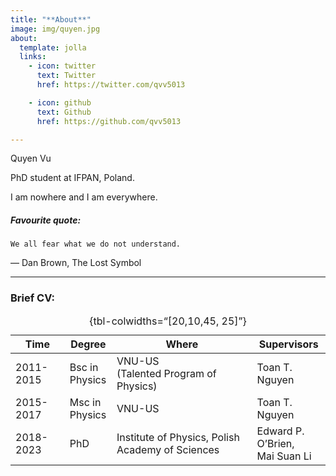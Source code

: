 ```yaml
---
title: "**About**"
image: img/quyen.jpg
about:
  template: jolla
  links:
    - icon: twitter
      text: Twitter
      href: https://twitter.com/qvv5013

    - icon: github
      text: Github
      href: https://github.com/qvv5013

---
```


Quyen Vu 

PhD student at IFPAN, Poland.

I am nowhere and I am everywhere.

##### Favourite quote:
```We all fear what we do not understand.```

― Dan Brown, The Lost Symbol

---------

### Brief CV:


| Time               | Degree           | Where                                           | Supervisors          |
|--------------------|----------------|---------------------------------------------------|---------------------------|
| 2011-2015          | Bsc in Physics | VNU-US<br /> (Talented Program of Physics)        | Toan T. Nguyen |
| 2015-2017          | Msc in Physics | VNU-US                                            | Toan T. Nguyen |
| 2018-2023          | PhD            | Institute of Physics, Polish Academy of Sciences  | Edward P. O'Brien,<br /> Mai Suan Li  |
: {tbl-colwidths="[20,10,45, 25]"}
